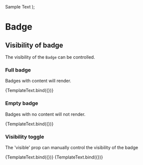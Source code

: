 

<Meta title="Components/Badge/Visibility" component={Badge} />

  <Text>
    Sample Text <Badge {...args} />
  </Text>
);

# Badge

## Visibility of badge

The visibility of the `Badge` can be controlled.

### Full badge

Badges with content will render.

<Canvas>
  <Story name="Full Badge" args={{ children: '32' }}>
    {TemplateText.bind({})}
  </Story>
</Canvas>

### Empty badge

Badges with no content will not render.

<Canvas>
  <Story name="Empty Badge">{TemplateText.bind({})}</Story>
</Canvas>

### Visibility toggle

The 'visible' prop can manually control the visibility of the badge

<Canvas>
  <Story name="Visible" args={{ children: '32', visible: true }}>
    {TemplateText.bind({})}
  </Story>
  <Story name="Hidden" args={{ children: '32', visible: false }}>
    {TemplateText.bind({})}
  </Story>
</Canvas>
